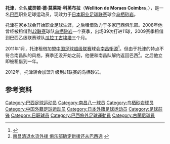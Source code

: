 {{Football player infobox 
| playername = 托津<br />Tozin
| image = 
| fullname = Welliton de Moraes Coimbra
| height = {{height|m=1.79}}
| dateofbirth = {{Birth date and age|1984|11|10}} 
| cityofbirth = [[古鲁皮|古鲁皮]]
| countryofbirth = {{BRA}} 
| currentclub  = [[鸟栖砂岩|鸟栖砂岩]]
| clubnumber = 9
| position = [[前锋_(足球)|前锋]]
| youthyears = 
| youthclubs = 
|years = 2004–2007<br />2006<br />2006<br />2007<br />2007–2008<br />2008–<br />2008<br />2008<br />2009<br />2010<br />2010<br />2011<br />2011<br />2012-
|clubs = {{tsl|en|Gurupi Esporte Clube||古鲁皮}}<br /> → {{tsl|en|Tocantinópolis Esporte Clube||托坎蒂诺波利斯}} (租借) <br /> → {{tsl|en|América Futebol Clube (SP)||美洲 (SP)}} (租借) <br /> → [[瓜拉尼足球俱乐部|瓜拉尼]] (租借) <br /> 莱吉亚 <br> {{tsl|en|Sport Club Corinthians Alagoano||阿拉戈纳诺科林蒂安}}<br /> → {{tsl|en|Centro Sportivo Alagoano||阿拉戈纳诺}} (租借)<br /> → [[巴西雷加塔斯俱乐部|马瑟欧]] (租借)<br /> → [[鸟栖砂岩|鸟栖砂岩]] (租借) <br /> → [[瓜拉廷格塔足球俱乐部|瓜拉丁古埃塔]] (租借) <br />→ {{tsl|en|Clube Atlético Metropolitano||梅特朴利塔诺}} (租借) <br />→ [[南昌衡源|南昌衡源]] (租借) <br> → {{tsl|en|Sport Club Corinthians Alagoano||库亚巴}} (租借) <br /> → [[鸟栖砂岩|鸟栖砂岩]] (租借)
|caps(goals) = <br /><br /><br />{{0}}0 {{0}}(0)<br />{{0}}0 {{0}}(0)<br />{{0}}0 {{0}}(0)<br /><br />11 {{0}}(1)<br />39 (11)<br />13 {{0}}(2)<br />{{0}}2 {{0}}(0)<br />{{0}}0 {{0}}(0)<br />10 {{0}}(3)<br />23 {{0}}(3)
| nationalyears = 
| nationalteam = 
| nationalcaps(goals) = 
| pcupdate = 2012年12月3日
| ntupdate = 
}}
'''托津'''，全名'''威灵顿·德·莫莱斯·科英布拉'''（'''Welliton de Moraes Coimbra'''，{{bd|1984年|11月10日|||T}}），是一名[[巴西|巴西]]职业足球运动员，现效力于[[日本职业足球联赛|日本职业足球联赛]]球会[[鸟栖砂岩|鸟栖砂岩]]。

托津在家乡球会{{tsl|en|Gurupi Esporte Clube||古鲁皮}}开始职业足球生涯，之后租借效力于多家巴西俱乐部。2008年他曾经被租借到[[日本职业足球联赛#J_LEAGUE_乙组（J2）|J2联赛]]球队[[鸟栖砂岩|鸟栖砂岩]]一个赛季，出场39次打进11球，2009赛季租借到巴西乙级联赛球队[[瓜拉廷格塔足球俱乐部|瓜拉丁古埃塔]]三个月。

2011年1月，托津租借加盟[[中国足球超级联赛|中国足球超级联赛]]球会[[南昌衡源|南昌衡源]]<ref>{{Cite web |url=http://sports.163.com/11/0107/01/6POOQQRS00051C89.html |title=南昌签入乌拉圭国脚担重任 新巴西射手疑似水货 |accessdate=2011-01-11 |archive-date=2011-01-11 |archive-url=https://web.archive.org/web/20110111045625/http://sports.163.com/11/0107/01/6POOQQRS00051C89.html |dead-url=no }}</ref>。但由于托津的特点不符合南昌队的风格，赛季还没开始之前，他便和南昌队解约返回巴西<ref>[http://sports.xinmin.cn/2011/03/05/9621651.html 南昌清退水货外援 俱乐部确定新援还从巴西选] {{Wayback|url=http://sports.xinmin.cn/2011/03/05/9621651.html |date=20110707051726 }}{{zh icon}}</ref>。之后他立即被租借到{{tsl|en|Sport Club Corinthians Alagoano||库亚巴}}一年。

2012年，托津转会加盟升级到J1联赛的鸟栖砂岩。

== 参考资料 ==
{{reflist}}

{{DEFAULTSORT:Tozin}}
[[Category:巴西足球运动员|Category:巴西足球运动员]]
[[Category:南昌八一球员|Category:南昌八一球员]]
[[Category:鸟栖砂岩球员|Category:鸟栖砂岩球员]]
[[Category:中国外籍足球运动员|Category:中国外籍足球运动员]]
[[Category:日本外籍足球运动员|Category:日本外籍足球运动员]]
[[Category:足球前锋|Category:足球前锋]]
[[Category:日职球员|Category:日职球员]]
[[Category:巴西旅外足球運動員|Category:巴西旅外足球運動員]]
[[Category:古蘭尼球員|Category:古蘭尼球員]]